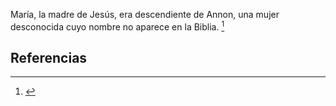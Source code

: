 María, la madre de Jesús, era descendiente de Annon, una mujer desconocida cuyo nombre no aparece en la Biblia. <ref>{{lib|LU|122|1|2}}</ref> 

== Referencias ==
<references />
